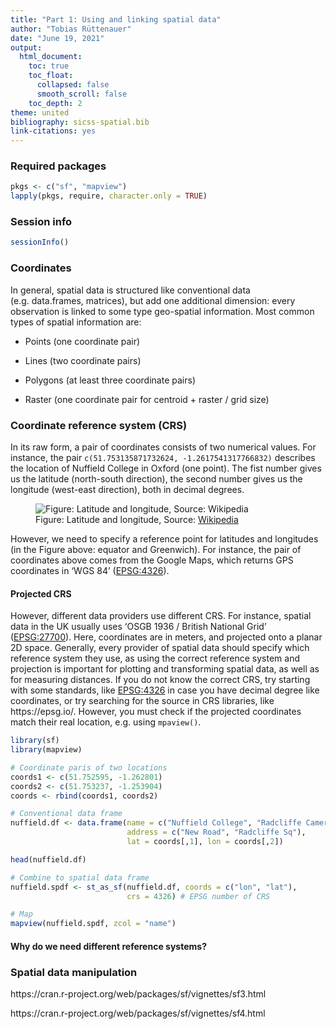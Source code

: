 ```yaml
---
title: "Part 1: Using and linking spatial data"
author: "Tobias Rüttenauer"
date: "June 19, 2021"
output: 
  html_document:
    toc: true
    toc_float:
      collapsed: false
      smooth_scroll: false
    toc_depth: 2
theme: united
bibliography: sicss-spatial.bib
link-citations: yes
---
```


### Required packages

```r
pkgs <- c("sf", "mapview")
lapply(pkgs, require, character.only = TRUE)
```

### Session info

```r
sessionInfo()
```

### Coordinates

In general, spatial data is structured like conventional data (e.g. data.frames, matrices), but add one additional dimension: every observation is linked to some type geo-spatial information. Most common types of spatial information are:

* Points (one coordinate pair)

* Lines (two coordinate pairs)

* Polygons (at least three coordinate pairs)

* Raster (one coordinate pair for centroid + raster / grid size)


### Coordinate reference system (CRS)

In its raw form, a pair of coordinates consists of two numerical values. For instance, the pair `c(51.753135871732624, -1.2617541317766832)` describes the location of Nuffield College in Oxford (one point). The fist number gives us the latitude (north-south direction), the second number gives us the longitude (west-east direction), both in decimal degrees.

![Figure: Latitude and longitude, Source: [Wikipedia](https://en.wikipedia.org/wiki/Geographic_coordinate_system)](fig/lat-long.png)

However, we need to specify a reference point for latitudes and longitudes (in the Figure above: equator and Greenwich). For instance, the pair of coordinates above comes from the Google Maps, which returns GPS coordinates in 'WGS 84' ([EPSG:4326](https://epsg.io/4326)). 

#### Projected CRS

However, different data providers use different CRS. For instance, spatial data in the UK usually uses 'OSGB 1936 / British National Grid' ([EPSG:27700](https://epsg.io/27700)). Here, coordinates are in meters, and projected onto a planar 2D space. Generally, every provider of spatial data should specify which reference system they use, as using the correct reference system and projection is important for plotting and transforming spatial data, as well as for measuring distances. If you do not know the correct CRS, try starting with some standards, like [EPSG:4326](https://epsg.io/4326) in case you have decimal degree like coordinates, or try searching for the source in CRS libraries, like https://epsg.io/. However, you must check if the projected coordinates match their real location, e.g. using `mpaview()`.

```r
library(sf)
library(mapview)

# Coordinate paris of two locations
coords1 <- c(51.752595, -1.262801)
coords2 <- c(51.753237, -1.253904)
coords <- rbind(coords1, coords2)

# Conventional data frame
nuffield.df <- data.frame(name = c("Nuffield College", "Radcliffe Camera"),
                          address = c("New Road", "Radcliffe Sq"),
                          lat = coords[,1], lon = coords[,2])

head(nuffield.df)

# Combine to spatial data frame
nuffield.spdf <- st_as_sf(nuffield.df, coords = c("lon", "lat"), 
                          crs = 4326) # EPSG number of CRS

# Map
mapview(nuffield.spdf, zcol = "name")
```

#### Why do we need different reference systems?




### Spatial data manipulation

https://cran.r-project.org/web/packages/sf/vignettes/sf3.html

https://cran.r-project.org/web/packages/sf/vignettes/sf4.html

